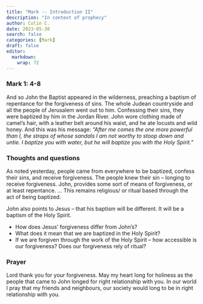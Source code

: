 ```yaml
---
title: "Mark -- Introduction II"
description: "In context of prophecy"
author: Colin C.
date: 2023-05-30
search: false
categories: [Mark]
draft: false
editor: 
  markdown: 
    wrap: 72
---
```


### Mark 1: 4-8

And so John the Baptist appeared in the wilderness, preaching a baptism of repentance for the forgiveness of sins. The whole Judean countryside and all the people of Jerusalem went out to him. Confessing their sins, they were baptized by him in the Jordan River. John wore clothing made of camel’s hair, with a leather belt around his waist, and he ate locusts and wild honey. And this was his message: _“After me comes the one more powerful than I, the straps of whose sandals I am not worthy to stoop down and untie. I baptize you with water, but he will baptize you with the Holy Spirit.”_ 

### Thoughts and questions

As noted yesterday, people came from everywhere to be baptized, confess their sins, and receive forgiveness.  The people knew their sin -- longing to receive forgiveness.  John, provides some sort of means of forgiveness, or at least repentance.  ... This remains religious/ or ritual based through the act of being baptized.  

John also points to Jesus -- that his baptism will be different.  It will be a baptism of the Holy Spirit.

-   How does Jesus' forgiveness differ from John's?  
-   What does it mean that we are baptized in the Holy Spirit?
-   If we are forgiven through the work of the Holy Spirit -- how accessible is our forgiveness?  Does our forgiveness rely of ritual? 


### Prayer

Lord thank you for your forgiveness.  May my heart long for holiness as the people that came to John longed for right relationship with you.  In our world I pray that my friends and neighbours, our society would long to be in right relationship with you. 